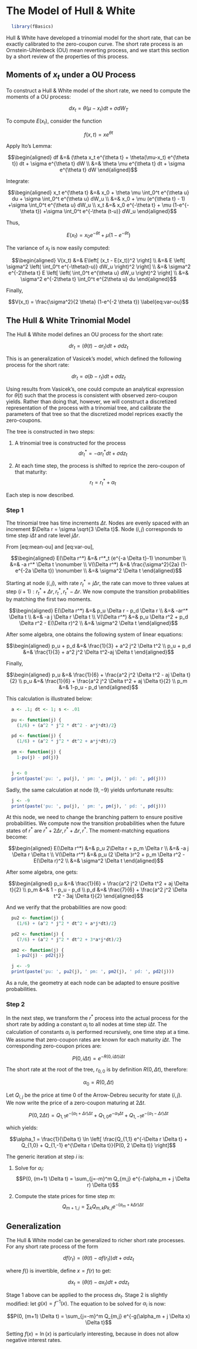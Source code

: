# The Model of Hull & White

```r
  library(fBasics)
```

Hull & White have developed a trinomial model for the short rate, that
can be exactly calibrated to the zero-coupon curve. The short rate
process is an Ornstein-Uhlenbeck (OU) mean reverting process, and we
start this section by a short review of the properties of this process.

## Moments of $x_t$ under a OU Process

To construct a Hull & White model of the short rate, we need to compute
the moments of a OU process:

$$dx_t = \theta(\mu-x_t) dt + \sigma dW_T$$

To compute $E(x_t)$, consider the function

$$f(x, t) = x e^{\theta t}$$

Apply Ito’s Lemma:

$$\begin{aligned}
df &=& (\theta x_t e^{\theta t} + \theta(\mu-x_t) e^{\theta t}) dt + \sigma e^{\theta t} dW \\
  &=& \theta \mu e^{\theta t} dt + \sigma e^{\theta t} dW
\end{aligned}$$

Integrate:

$$\begin{aligned}
x_t e^{\theta t} &=& x_0 + \theta \mu \int_0^t e^{\theta u} du + \sigma \int_0^t e^{\theta u} dW_u \\
&=& x_0 + \mu (e^{\theta t} - 1) +\sigma \int_0^t e^{\theta u} dW_u \\
x_t &=& x_0 e^{-\theta t} + \mu (1-e^{-\theta t}) +\sigma \int_0^t e^{-\theta (t-u)} dW_u
\end{aligned}$$

Thus,

$$E(x_t) = x_0 e^{-\theta t} + \mu (1-e^{-\theta t})
\label{eq:mean-ou}$$

The variance of $x_t$ is now easily computed:

$$\begin{aligned}
V(x_t) &=& E\left[ (x_t - E(x_t))^2 \right] \\
&=& E \left[ \sigma^2 \left( \int_0^t e^{-\theta(t-u)} dW_u \right)^2 \right] \\
&=& \sigma^2 e^{-2\theta t} E \left[  \left( \int_0^t e^{\theta u} dW_u \right)^2 \right] \\
&=& \sigma^2 e^{-2\theta t} \int_0^t e^{2\theta u} du
\end{aligned}$$

Finally,

$$V(x_t) = \frac{\sigma^2}{2 \theta} (1-e^{-2 \theta t})
\label{eq:var-ou}$$

## The Hull & White Trinomial Model

The Hull & White model defines an OU process for the short rate:

$$d r_t = (\theta(t) - a r_t) dt + \sigma dz_t$$

This is an generalization of Vasicek’s model, which defined the
following process for the short rate:

$$d r_t = a(b - r_t) dt + \sigma dz_t$$

Using results from Vasicek’s, one could compute an analytical expression
for $\theta(t)$ such that the process is consistent with observed
zero-coupon yields. Rather than doing that, however, we will construct a
discretized representation of the process with a trinomial tree, and
calibrate the parameters of that tree so that the discretized model
reprices exactly the zero-coupons.

The tree is constructed in two steps:

1.  A trinomial tree is constructed for the process
    $$d r^*_t = -a r^*_t dt + \sigma dz_t$$

2.  At each time step, the process is shifted to reprice the zero-coupon
    of that maturity: $$r_t = r^*_t + \alpha_t$$

Each step is now described.

### Step 1

The trinomial tree has time increments $\Delta t$. Nodes are evenly
spaced with an increment $\Delta r = \sigma \sqrt{3 \Delta t}$. Node
$(i,j)$ corresponds to time step $i \Delta t$ and rate level
$j \Delta r$.

From \[eq:mean-ou\] and \[eq:var-ou\],

$$\begin{aligned}
  E(\Delta r^*) &=& r^*_t (e^{-a \Delta t}-1) \nonumber \\
  &=& -a r^* \Delta t \nonumber \\
  V(\Delta r^*) &=& \frac{\sigma^2}{2a} (1-e^{-2a \Delta t}) \nonumber \\
  &=& \sigma^2 \Delta t
\end{aligned}$$

Starting at node $(i,j)$, with rate $r^*_t = j \Delta r$, the rate can
move to three values at step
$(i+1): r^*_t + \Delta r, r^*_t, r^*_t - \Delta r$. We now compute the
transition probabilities by matching the first two moments.

$$\begin{aligned}
  E(\Delta r^*) &=& p_u \Delta r - p_d \Delta r \\
&=& -ar^* \Delta t \\
&=& -a j \Delta r \Delta t \\
V(\Delta r^*) &=& p_u \Delta r^2 + p_d \Delta r^2 - E(\Delta r)^2 \\
&=& \sigma^2 \Delta t
\end{aligned}$$

After some algebra, one obtains the following system of linear
equations:

$$\begin{aligned}
    p_u + p_d &=& \frac{1}{3} + a^2 j^2 \Delta t^2 \\
    p_u + p_d &=& \frac{1}{3} + a^2 j^2 \Delta t^2-aj \Delta t
  \end{aligned}$$

Finally,

$$\begin{aligned}
    p_u &=& \frac{1}{6} + \frac{a^2 j^2 \Delta t^2 - aj \Delta t}{2} \\
    p_u &=& \frac{1}{6} + \frac{a^2 j^2 \Delta t^2 + aj \Delta t}{2} \\
    p_m &=& 1-p_u - p_d
  \end{aligned}$$

This calculation is illustrated below:

```r
  a <- .1; dt <- 1; s <- .01

  pu <- function(j) {
    (1/6) + (a^2 * j^2 * dt^2 - a*j*dt)/2}

  pd <- function(j) {
    (1/6) + (a^2 * j^2 * dt^2 + a*j*dt)/2}

  pm <- function(j) {
    1-pu(j) - pd(j)}


  j <- 0
  print(paste('pu: ', pu(j), ' pm: ', pm(j), ' pd: ', pd(j)))
```

Sadly, the same calculation at node $(9,-9)$ yields unfortunate results:

```r
  j <- -9
  print(paste('pu: ', pu(j), ' pm: ', pm(j), ' pd: ', pd(j)))
```

At this node, we need to change the branching pattern to ensure positive
probabilities. We compute now the transition probabilities when the
future states of $r^*$ are $r^*+2\Delta r, r^*+ \Delta r, r^*$. The
moment-matching equations become:

$$\begin{aligned}
  E(\Delta r^*) &=& p_u 2\Delta r + p_m \Delta r \\
&=& -a j \Delta r \Delta t \\
V(\Delta r^*) &=& p_u (2 \Delta )r^2 + p_m \Delta r^2 - E(\Delta r)^2 \\
&=& \sigma^2 \Delta t
\end{aligned}$$

After some algebra, one gets:

$$\begin{aligned}
    p_u &=& \frac{1}{6} + \frac{a^2 j^2 \Delta t^2 + aj \Delta t}{2} \\
    p_m &=& 1 - p_u - p_d \\
    p_d &=& \frac{7}{6} + \frac{a^2 j^2 \Delta t^2 - 3aj \Delta t}{2}
  \end{aligned}$$

And we verify that the probabilities are now good:

```r
  pu2 <- function(j) {
    (1/6) + (a^2 * j^2 * dt^2 + a*j*dt)/2}

  pd2 <- function(j) {
    (7/6) + (a^2 * j^2 * dt^2 + 3*a*j*dt)/2}

  pm2 <- function(j) {
    1-pu2(j) - pd2(j)}

  j <- -9
  print(paste('pu: ', pu2(j), ' pm: ', pm2(j), ' pd: ', pd2(j)))
```

As a rule, the geometry at each node can be adapted to ensure positive
probabilities.

### Step 2

In the next step, we transform the $r^*$ process into the actual process
for the short rate by adding a constant $\alpha_i$ to all nodes at time
step $i\Delta t$. The calculation of constants $\alpha_i$ is performed
recursively, one time step at a time. We assume that zero-coupon rates
are known for each maturity $i \Delta t$. The corresponding zero-coupon
prices are:

$$P(0, i \Delta t) = e^{-R(0, i \Delta t) i \Delta t}$$

The short rate at the root of the tree, $r_{0,0}$ is by definition
$R(0, \Delta t)$, therefore:

$$\alpha_0 = R(0, \Delta t)$$

Let $Q_{i,j}$ be the price at time 0 of the Arrow-Debreu security for
state $(i,j)$. We now write the price of a zero-coupon maturing at
$2 \Delta t$.

$$P(0,2 \Delta t) = Q_{1,1} e^{-(\alpha_1 +\Delta r) \Delta t} +
Q_{1,0} e^{-\alpha_1 \Delta t} +
Q_{1,-1} e^{-(\alpha_1 -\Delta r) \Delta t}$$

which yields:

$$\alpha_1 = \frac{1}{\Delta t} \ln \left[ \frac{Q_{1,1} e^{-\Delta r \Delta t} +
Q_{1,0} +
Q_{1,-1} e^{\Delta r \Delta t}}{P(0, 2 \Delta t)} \right]$$

The generic iteration at step $i$ is:

1.  Solve for $\alpha_i$:
    $$P(0, (m+1) \Delta t) = \sum_{j=-m}^m Q_{m,j} e^{-(\alpha_m + j \Delta r) \Delta t}$$

2.  Compute the state prices for time step $m$:
    $$Q_{m+1, j} = \sum_k Q_{m,k} p_{k,j} e^{-(\alpha_m + k \Delta r) \Delta t}$$


## Generalization

The Hull & White model can be generalized to richer short rate
processes. For any short rate process of the form

$$df(r_t) = (\theta(t) - a f(r_t)) dt + \sigma dz_t$$

where $f()$ is invertible, define $x = f(r)$ to get:

$$dx_t = (\theta(t) - a x_t) dt + \sigma dz_t$$

Stage 1 above can be applied to the process $dx_t$. Stage 2 is slightly
modified: let $g(x) = f^{-1}(x)$. The equation to be solved for
$\alpha_i$ is now:

$$P(0, (m+1) \Delta t) = \sum_{j=-m}^m Q_{m,j} e^{-g(\alpha_m + j \Delta x) \Delta t}$$

Setting $f(x) = \ln(x)$ is particularly interesting, because in does not
allow negative interest rates.
